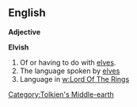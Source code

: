 =='''English'''==
'''Adjective'''

'''Elvish'''
#Of or having to do with [[:en:elf|elves]].
#The language spoken by [[:en:elf|elves]]
#Language in [[w:Lord Of The Rings]]
[[Category:Tolkien's Middle-earth]]